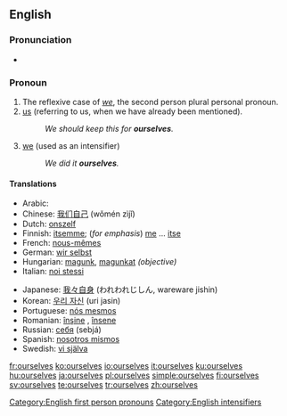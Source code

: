 ==English==

{{rank|offer|promise|obliged|911|ourselves|pale|happiness|religion}}

===Pronunciation===
{{English reflexive pronouns}}
*{{audio|en-us-ourselves.ogg|Audio (US)}}

===Pronoun===
{{en-pron|desc=personal pronoun}}

# The reflexive case of ''[[we]]'', the second person plural personal pronoun.
# [[us]] (referring to us, when we have already been mentioned).
#:''We should keep this for '''ourselves'''.''
# [[we]] (used as an intensifier)
#:''We did it '''ourselves'''.''

====Translations====
{{trans-top}}
*Arabic: {{Arab|[[انفسنا]]}} {{IPAchar|(anfúsana)}}
*Chinese: [[我们自己]] (wǒmén zìjǐ)
*Dutch: [[onszelf]]
*Finnish: [[itsemme]]; (''for emphasis'') [[me#Finnish|me]] ... [[itse]]
*French: [[nous-mêmes]]
*German: [[wir selbst]]
*Hungarian: [[magunk]], [[magunkat]] ''(objective)''
*Italian: [[noi stessi]]
{{trans-mid}}
*Japanese: [[我々自身]] (われわれじしん, wareware jishin)
*Korean: [[우리 자신]] (uri jasin)
*Portuguese: [[nós mesmos]]
*Romanian: [[înşine]] {{m}}, [[însene]] {{f}}
*Russian: [[себя]] (sebjá)
*Spanish: [[nosotros mismos]]
*Swedish: [[vi själva]]
{{trans-bottom}}

[[Category:English first person pronouns]]
[[Category:English intensifiers]]

[[fr:ourselves]]
[[ko:ourselves]]
[[io:ourselves]]
[[it:ourselves]]
[[ku:ourselves]]
[[hu:ourselves]]
[[ja:ourselves]]
[[pl:ourselves]]
[[simple:ourselves]]
[[fi:ourselves]]
[[sv:ourselves]]
[[te:ourselves]]
[[tr:ourselves]]
[[zh:ourselves]]